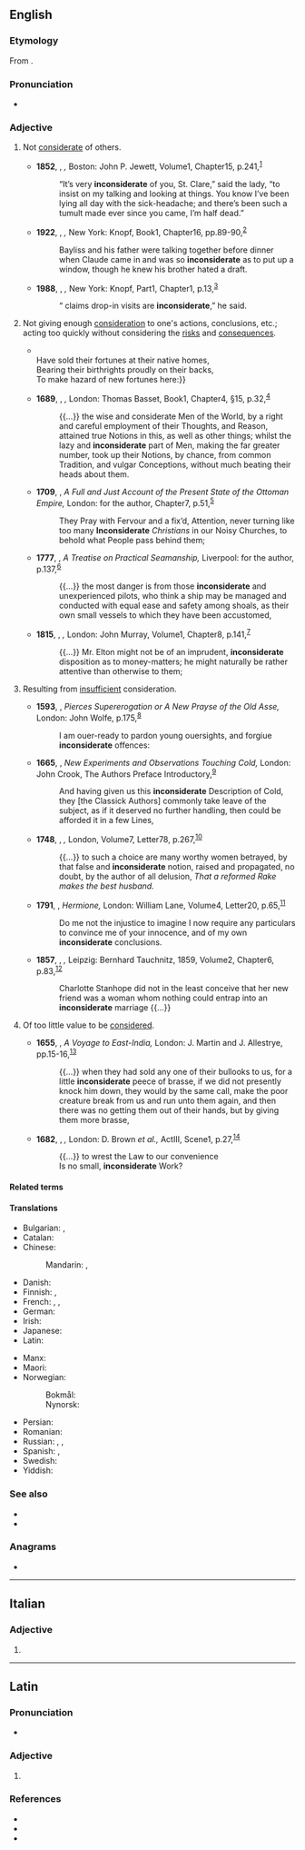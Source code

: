 ==English==

===Etymology===
From {{af|en|in-|considerate}}.

===Pronunciation===
* {{IPA|en|/ˌɪnkənˈsɪdəɹɪt/|/ˌɪŋ-/}}

===Adjective===
{{en-adj}}

# Not [[considerate]] of others.
#: {{syn|en|thoughtless|unthoughtful}}
#: {{ant|en|considerate|thoughtful}}
#: {{ux|en|Not replacing the roll after using the last of the toilet paper is very '''inconsiderate'''.}}
#* '''1852''', {{w|Harriet Beecher Stowe}}, ''{{w|Uncle Tom's Cabin|Uncle Tom’s Cabin}},'' Boston: John P. Jewett, Volume{{nbsp}}1, Chapter{{nbsp}}15, p.{{nbsp}}241,<sup>[https://archive.org/details/uncletomscabino121852stow/page/n243]</sup>
#*: “It’s very '''inconsiderate''' of you, St. Clare,” said the lady, “to insist on my talking and looking at things. You know I’ve been lying all day with the sick-headache; and there’s been such a tumult made ever since you came, I’m half dead.”
#* '''1922''', {{w|Willa Cather}}, ''{{w|One of Ours}},'' New York: Knopf, Book{{nbsp}}1, Chapter{{nbsp}}16, pp.{{nbsp}}89-90,<sup>[https://archive.org/details/oneofours00cathrich/page/88]</sup>
#*: Bayliss and his father were talking together before dinner when Claude came in and was so '''inconsiderate''' as to put up a window, though he knew his brother hated a draft.
#* '''1988''', {{w|Anne Tyler}}, ''{{w|Breathing Lessons}},'' New York: Knopf, Part{{nbsp}}1, Chapter{{nbsp}}1, p.{{nbsp}}13,<sup>[https://archive.org/details/breathinglessonstyle00tyle]</sup>
#*: “{{w|Ann Landers}} claims drop-in visits are '''inconsiderate''',” he said.
# {{lb|en|obsolete}} Not giving enough [[consideration]] to one's actions, conclusions, etc.; acting too quickly without considering the [[risks]] and [[consequences]].
#: {{syn|en|hasty|inattentive|rash|unreflecting}}
#* {{RQ:Shakespeare King John|II|1|text=And all the unsettled humours of the land,<br>Rash, '''inconsiderate''', fiery voluntaries, {{...}}<br>Have sold their fortunes at their native homes,<br>Bearing their birthrights proudly on their backs,<br>To make hazard of new fortunes here:}}
#* '''1689''', {{w|John Locke}}, ''{{w|An Essay Concerning Human Understanding}},'' London: Thomas Basset, Book{{nbsp}}1, Chapter{{nbsp}}4, §{{nbsp}}15, p.{{nbsp}}32,<sup>[http://name.umdl.umich.edu/A48874.0001.001]</sup>
#*: {{...}} the wise and considerate Men of the World, by a right and careful employment of their Thoughts, and Reason, attained true Notions in this, as well as other things; whilst the lazy and '''inconsiderate''' part of Men, making the far greater number, took up their Notions, by chance, from common Tradition, and vulgar Conceptions, without much beating their heads about them.
#* '''1709''', {{w|Aaron Hill}}, ''A Full and Just Account of the Present State of the Ottoman Empire,'' London: for the author, Chapter{{nbsp}}7, p.{{nbsp}}51,<sup>[http://name.umdl.umich.edu/004869666.0001.000]</sup>
#*: They Pray with Fervour and a fix’d, Attention, never turning like too many '''Inconsiderate''' ''Christians'' in our Noisy Churches, to behold what People pass behind them;
#* '''1777''', {{w|William Hutchinson (privateer)|William Hutchinson}}, ''A Treatise on Practical Seamanship,'' Liverpool: for the author, p.{{nbsp}}137,<sup>[http://name.umdl.umich.edu/004839280.0001.000]</sup>
#*: {{...}} the most danger is from those '''inconsiderate''' and unexperienced pilots, who think a ship may be managed and conducted with equal ease and safety among shoals, as their own small vessels to which they have been accustomed,
#* '''1815''', {{w|Jane Austen}}, ''{{w|Emma (novel)|Emma}},'' London: John Murray, Volume{{nbsp}}1, Chapter{{nbsp}}8, p.{{nbsp}}141,<sup>[https://archive.org/details/emmanovelinthree131aust/page/n147]</sup>
#*: {{...}} Mr. Elton might not be of an imprudent, '''inconsiderate''' disposition as to money-matters; he might naturally be rather attentive than otherwise to them;
# {{lb|en|obsolete}} Resulting from [[insufficient]] consideration.
#: {{syn|en|unconsidered}}
#* '''1593''', {{w|Gabriel Harvey}}, ''Pierces Supererogation or A New Prayse of the Old Asse,'' London: John Wolfe, p.{{nbsp}}175,<sup>[http://name.umdl.umich.edu/A02775.0001.001]</sup>
#*: I am ouer-ready to pardon young ouersights, and forgiue '''inconsiderate''' offences:
#* '''1665''', {{w|Robert Boyle}}, ''New Experiments and Observations Touching Cold,'' London: John Crook, The Authors Preface Introductory,<sup>[http://name.umdl.umich.edu/A29001.0001.001]</sup>
#*: And having given us this '''inconsiderate''' Description of Cold, they [the Classick Authors] commonly take leave of the subject, as if it deserved no further handling, then could be afforded it in a few Lines,
#* '''1748''', {{w|Samuel Richardson}}, ''{{w|Clarissa}},'' London, Volume{{nbsp}}7, Letter{{nbsp}}78, p.{{nbsp}}267,<sup>[http://name.umdl.umich.edu/004835420.0001.007]</sup>
#*: {{...}} to such a choice are many worthy women betrayed, by that false and '''inconsiderate''' notion, raised and propagated, no doubt, by the author of all delusion, ''That a reformed Rake makes the best husband.''
#* '''1791''', {{w|Charlotte Lennox}}, ''Hermione,'' London: William Lane, Volume{{nbsp}}4, Letter{{nbsp}}20, p.{{nbsp}}65,<sup>[http://name.umdl.umich.edu/004894051.0001.004]</sup>
#*: Do me not the injustice to imagine I now require any particulars to convince me of your innocence, and of my own '''inconsiderate''' conclusions.
#* '''1857''', {{w|Anthony Trollope}}, ''{{w|Barchester Towers}},''  Leipzig: Bernhard Tauchnitz, 1859, Volume{{nbsp}}2, Chapter{{nbsp}}6, p.{{nbsp}}83,<sup>[https://babel.hathitrust.org/cgi/pt?id=njp.32101013826951&view=1up&seq=89]</sup>
#*: Charlotte Stanhope did not in the least conceive that her new friend was a woman whom nothing could entrap into an '''inconsiderate''' marriage {{...}}
# {{lb|en|obsolete}} Of too little value to be [[consider]]ed.
#: {{syn|en|inconsiderable|negligible|trifling}}
#* '''1655''', {{w|Edward Terry (author)|Edward Terry}}, ''A Voyage to East-India,'' London: J. Martin and J. Allestrye, pp.{{nbsp}}15-16,<sup>[http://name.umdl.umich.edu/A95658.0001.001]</sup>
#*: {{...}} when they had sold any one of their bullooks to us, for a little '''inconsiderate''' peece of brasse, if we did not presently knock him down, they would by the same call, make the poor creature break from us and run unto them again, and then there was no getting them out of their hands, but by giving them more brasse,
#* '''1682''', {{w|Aphra Behn}}, ''{{w|The Roundheads or, The Good Old Cause}},'' London: D. Brown ''et al.,'' Act{{nbsp}}III, Scene{{nbsp}}1, p.{{nbsp}}27,<sup>[http://name.umdl.umich.edu/A27320.0001.001]</sup>
#*: {{...}} to wrest the Law to our convenience
#*: Is no small, '''inconsiderate''' Work?

====Related terms====
{{col3|en
|inconsiderately
|inconsiderateness
|inconsideration
}}

====Translations====
{{trans-top|not considerate of others}}
* Bulgarian: {{t+|bg|нетактичен}}, {{t+|bg|неделикатен}}
* Catalan: {{t|ca|inconsiderat}}
* Chinese:
*: Mandarin: {{t|cmn|不體貼}}, {{t|cmn|不体贴|tr=bù tǐtiē}}
* Danish: {{t|da|hensynsløs}}
* Finnish: {{t+|fi|harkitsematon}}, {{t+|fi|epäkohtelias}}
* French: {{t+|fr|sans-gêne}}, {{t+|fr|inconsidéré}}, {{t+|fr|égoïste}}
* German: {{t+|de|rücksichtslos}}
* Irish: {{t|ga|antuisceanach}}
* Japanese: {{t+|ja|思いやり|tr=おもいやりのない, omoiyari no nai|alt=思い遣りのない}}
* Latin: {{t|la|incōgitātus}}
{{trans-mid}}
* Manx: {{t|gv|neusmooinaghtagh}}
* Maori: {{t|mi|pakirara}}
* Norwegian:
*: Bokmål: {{t|nb|hensynsløs}}
*: Nynorsk: {{t|nn|omsynslaus}}
* Persian: {{t|fa|بی‌ملاحظه|tr=bi-molâheze}}
* Romanian: {{t+|ro|nesimțit}}
* Russian: {{t+|ru|невнима́тельный}} {{qualifier|к другим}}, {{t+|ru|неделика́тный}}, {{t+|ru|нетакти́чный}}
* Spanish: {{t+|es|desconsiderado}}, {{t+|es|inconsiderado}}
* Swedish: {{t+|sv|hänsynslös}}
* Yiddish: {{t|yi|אָן אײַנזעעריש}}
{{trans-bottom}}

===See also===
* {{l|en|tactless}}
* {{l|en|thoughtless}}

===Anagrams===
* {{anagrams|en|a=acdeeiinnorst|containerised|inter-diocesan}}

{{C|en|Personality}}

----

==Italian==

===Adjective===
{{head|it|adjective form}}

# {{adj form of|it|inconsiderato||f|p}}

----

==Latin==

===Pronunciation===
* {{la-IPA|incōnsīderāte}}

===Adjective===
{{la-adj-form|incōnsīderāte}}

# {{inflection of|la|incōnsīderātus||voc|m|s}}

===References===
* {{R:L&S}}
* {{R:Elementary Lewis}}
* {{R:Gaffiot}}
